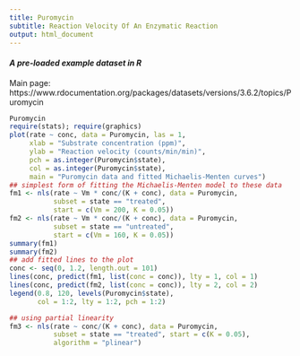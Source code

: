```yaml
---
title: Puromycin
subtitle: Reaction Velocity Of An Enzymatic Reaction
output: html_document
---
```


#### *A pre-loaded example dataset in R*
Main page: https://www.rdocumentation.org/packages/datasets/versions/3.6.2/topics/Puromycin

```r
Puromycin
require(stats); require(graphics)
plot(rate ~ conc, data = Puromycin, las = 1,
     xlab = "Substrate concentration (ppm)",
     ylab = "Reaction velocity (counts/min/min)",
     pch = as.integer(Puromycin$state),
     col = as.integer(Puromycin$state),
     main = "Puromycin data and fitted Michaelis-Menten curves")
## simplest form of fitting the Michaelis-Menten model to these data
fm1 <- nls(rate ~ Vm * conc/(K + conc), data = Puromycin,
           subset = state == "treated",
           start = c(Vm = 200, K = 0.05))
fm2 <- nls(rate ~ Vm * conc/(K + conc), data = Puromycin,
           subset = state == "untreated",
           start = c(Vm = 160, K = 0.05))
summary(fm1)
summary(fm2)
## add fitted lines to the plot
conc <- seq(0, 1.2, length.out = 101)
lines(conc, predict(fm1, list(conc = conc)), lty = 1, col = 1)
lines(conc, predict(fm2, list(conc = conc)), lty = 2, col = 2)
legend(0.8, 120, levels(Puromycin$state),
       col = 1:2, lty = 1:2, pch = 1:2)

## using partial linearity
fm3 <- nls(rate ~ conc/(K + conc), data = Puromycin,
           subset = state == "treated", start = c(K = 0.05),
           algorithm = "plinear")
```
